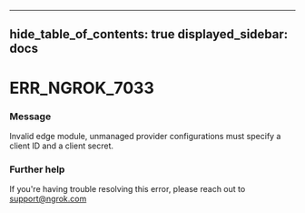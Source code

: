 

---
hide_table_of_contents: true
displayed_sidebar: docs
---


# ERR_NGROK_7033

### Message
Invalid edge module, unmanaged provider configurations must specify a client ID and a client secret.

<ErrorDetails />



### Further help
If you're having trouble resolving this error, please reach out to [support@ngrok.com](mailto:support@ngrok.com?subject=Help%20with%20ERR_NGROK_7033)

